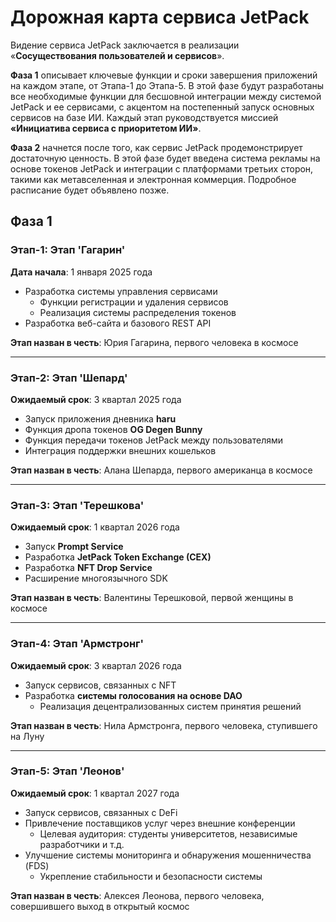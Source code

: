 # Дорожная карта сервиса JetPack

Видение сервиса JetPack заключается в реализации «**Сосуществования пользователей и сервисов**».

**Фаза 1** описывает ключевые функции и сроки завершения приложений на каждом этапе, от Этапа-1 до Этапа-5. В этой фазе будут разработаны все необходимые функции для бесшовной интеграции между системой JetPack и ее сервисами, с акцентом на постепенный запуск основных сервисов на базе ИИ. Каждый этап руководствуется миссией **«Инициатива сервиса с приоритетом ИИ»**.

**Фаза 2** начнется после того, как сервис JetPack продемонстрирует достаточную ценность. В этой фазе будет введена система рекламы на основе токенов JetPack и интеграции с платформами третьих сторон, такими как метавселенная и электронная коммерция. Подробное расписание будет объявлено позже.


## Фаза 1

### **Этап-1: Этап 'Гагарин'**
**Дата начала**: 1 января 2025 года

- Разработка системы управления сервисами
  - Функции регистрации и удаления сервисов
  - Реализация системы распределения токенов
- Разработка веб-сайта и базового REST API

**Этап назван в честь**: Юрия Гагарина, первого человека в космосе

---

### **Этап-2: Этап 'Шепард'**
**Ожидаемый срок**: 3 квартал 2025 года

- Запуск приложения дневника **haru**
- Функция дропа токенов **OG Degen Bunny**
- Функция передачи токенов JetPack между пользователями
- Интеграция поддержки внешних кошельков

**Этап назван в честь**: Алана Шепарда, первого американца в космосе

---

### **Этап-3: Этап 'Терешкова'**
**Ожидаемый срок**: 1 квартал 2026 года

- Запуск **Prompt Service**
- Разработка **JetPack Token Exchange (CEX)**
- Разработка **NFT Drop Service**
- Расширение многоязычного SDK

**Этап назван в честь**: Валентины Терешковой, первой женщины в космосе

---

### **Этап-4: Этап 'Армстронг'**
**Ожидаемый срок**: 3 квартал 2026 года

- Запуск сервисов, связанных с NFT
- Разработка **системы голосования на основе DAO**
  - Реализация децентрализованных систем принятия решений

**Этап назван в честь**: Нила Армстронга, первого человека, ступившего на Луну

---

### **Этап-5: Этап 'Леонов'**
**Ожидаемый срок**: 1 квартал 2027 года

- Запуск сервисов, связанных с DeFi
- Привлечение поставщиков услуг через внешние конференции
  - Целевая аудитория: студенты университетов, независимые разработчики и т.д.
- Улучшение системы мониторинга и обнаружения мошенничества (FDS)
  - Укрепление стабильности и безопасности системы

**Этап назван в честь**: Алексея Леонова, первого человека, совершившего выход в открытый космос